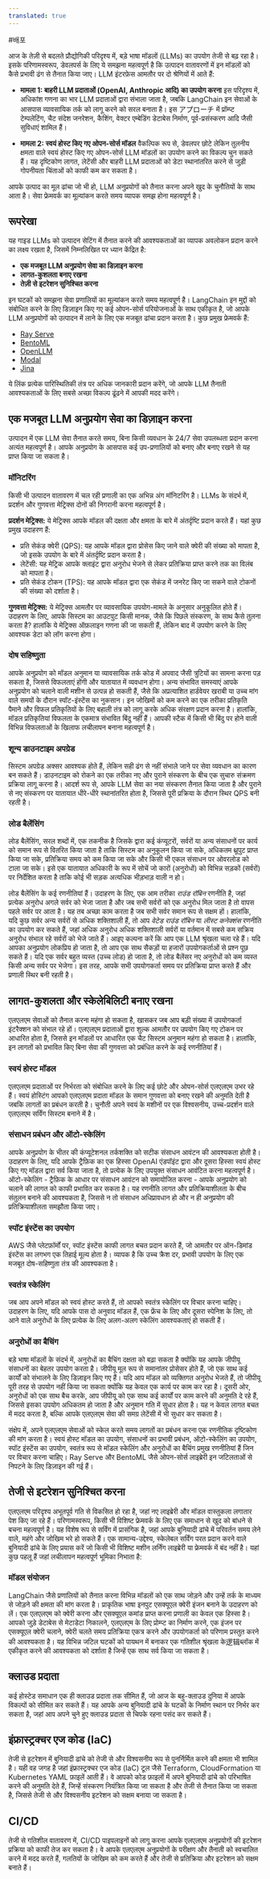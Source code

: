 ```yaml
---
translated: true
---
```


#배포

आज के तेज़ी से बदलते प्रौद्योगिकी परिदृश्य में, बड़े भाषा मॉडलों (LLMs) का उपयोग तेजी से बढ़ रहा है। इसके परिणामस्वरूप, डेवलपर्स के लिए ये समझना महत्वपूर्ण है कि उत्पादन वातावरणों में इन मॉडलों को कैसे प्रभावी ढंग से तैनात किया जाए। LLM इंटरफ़ेस आमतौर पर दो श्रेणियों में आते हैं:

- **मामला 1: बाहरी LLM प्रदाताओं (OpenAI, Anthropic आदि) का उपयोग करना**
    इस परिदृश्य में, अधिकांश गणना का भार LLM प्रदाताओं द्वारा संभाला जाता है, जबकि LangChain इन सेवाओं के आसपास व्यावसायिक तर्क को लागू करने को सरल बनाता है। इस アプローチ में प्रॉम्प्ट टेम्पलेटिंग, चैट संदेश जनरेशन, कैशिंग, वेक्टर एम्बेडिंग डेटाबेस निर्माण, पूर्व-प्रसंस्करण आदि जैसी सुविधाएं शामिल हैं।

- **मामला 2: स्वयं होस्ट किए गए ओपन-सोर्स मॉडल**
    वैकल्पिक रूप से, डेवलपर छोटे लेकिन तुलनीय क्षमता वाले स्वयं होस्ट किए गए ओपन-सोर्स LLM मॉडलों का उपयोग करने का विकल्प चुन सकते हैं। यह दृष्टिकोण लागत, लेटेंसी और बाहरी LLM प्रदाताओं को डेटा स्थानांतरित करने से जुड़ी गोपनीयता चिंताओं को काफी कम कर सकता है।

आपके उत्पाद का मूल ढांचा जो भी हो, LLM अनुप्रयोगों को तैनात करना अपने खुद के चुनौतियों के साथ आता है। सेवा फ्रेमवर्क का मूल्यांकन करते समय व्यापक समझ होना महत्वपूर्ण है।

## रूपरेखा

यह गाइड LLMs को उत्पादन सेटिंग में तैनात करने की आवश्यकताओं का व्यापक अवलोकन प्रदान करने का लक्ष्य रखता है, जिसमें निम्नलिखित पर ध्यान केंद्रित है:

- **एक मजबूत LLM अनुप्रयोग सेवा का डिज़ाइन करना**
- **लागत-कुशलता बनाए रखना**
- **तेज़ी से इटरेशन सुनिश्चित करना**

इन घटकों को समझना सेवा प्रणालियों का मूल्यांकन करते समय महत्वपूर्ण है। LangChain इन मुद्दों को संबोधित करने के लिए डिज़ाइन किए गए कई ओपन-सोर्स परियोजनाओं के साथ एकीकृत है, जो आपके LLM अनुप्रयोगों को उत्पादन में लाने के लिए एक मजबूत ढांचा प्रदान करता है। कुछ प्रमुख फ्रेमवर्क हैं:

- [Ray Serve](/docs/integrations/providers/ray_serve)
- [BentoML](https://github.com/bentoml/BentoML)
- [OpenLLM](/docs/integrations/providers/openllm)
- [Modal](/docs/integrations/providers/modal)
- [Jina](/docs/integrations/providers/jina)

ये लिंक प्रत्येक पारिस्थितिकी तंत्र पर अधिक जानकारी प्रदान करेंगे, जो आपके LLM तैनाती आवश्यकताओं के लिए सबसे अच्छा विकल्प ढूंढने में आपकी मदद करेंगे।

## एक मजबूत LLM अनुप्रयोग सेवा का डिज़ाइन करना

उत्पादन में एक LLM सेवा तैनात करते समय, बिना किसी व्यवधान के 24/7 सेवा उपलब्धता प्रदान करना अत्यंत महत्वपूर्ण है। आपके अनुप्रयोग के आसपास कई उप-प्रणालियों को बनाए और बनाए रखने से यह प्राप्त किया जा सकता है।

### मॉनिटरिंग

किसी भी उत्पादन वातावरण में चल रही प्रणाली का एक अभिन्न अंग मॉनिटरिंग है। LLMs के संदर्भ में, प्रदर्शन और गुणवत्ता मेट्रिक्स दोनों की निगरानी करना महत्वपूर्ण है।

**प्रदर्शन मेट्रिक्स:** ये मेट्रिक्स आपके मॉडल की दक्षता और क्षमता के बारे में अंतर्दृष्टि प्रदान करते हैं। यहां कुछ प्रमुख उदाहरण हैं:

- प्रति सेकंड क्वेरी (QPS): यह आपके मॉडल द्वारा प्रोसेस किए जाने वाले क्वेरी की संख्या को मापता है, जो इसके उपयोग के बारे में अंतर्दृष्टि प्रदान करता है।
- लेटेंसी: यह मेट्रिक आपके क्लाइंट द्वारा अनुरोध भेजने से लेकर प्रतिक्रिया प्राप्त करने तक का विलंब को मापता है।
- प्रति सेकंड टोकन (TPS): यह आपके मॉडल द्वारा एक सेकंड में जनरेट किए जा सकने वाले टोकनों की संख्या को दर्शाता है।

**गुणवत्ता मेट्रिक्स:** ये मेट्रिक्स आमतौर पर व्यावसायिक उपयोग-मामले के अनुसार अनुकूलित होते हैं। उदाहरण के लिए, आपके सिस्टम का आउटपुट किसी मानक, जैसे कि पिछले संस्करण, के साथ कैसे तुलना करता है? हालांकि ये मेट्रिक्स ऑफ़लाइन गणना की जा सकती हैं, लेकिन बाद में उपयोग करने के लिए आवश्यक डेटा को लॉग करना होगा।

### दोष सहिष्णुता

आपके अनुप्रयोग को मॉडल अनुमान या व्यावसायिक तर्क कोड में अपवाद जैसी त्रुटियों का सामना करना पड़ सकता है, जिससे विफलताएं होंगी और यातायात में व्यवधान होगा। अन्य संभावित समस्याएं आपके अनुप्रयोग को चलाने वाली मशीन से उत्पन्न हो सकती हैं, जैसे कि अप्रत्याशित हार्डवेयर खराबी या उच्च मांग वाले समयों के दौरान स्पॉट-इंस्टेंस का नुकसान। इन जोखिमों को कम करने का एक तरीका प्रतिकृति पैमाने और विफल प्रतिकृतियों के लिए बहाली तंत्र को लागू करके अधिक संरक्षण प्रदान करना है। हालांकि, मॉडल प्रतिकृतियां विफलता के एकमात्र संभावित बिंदु नहीं हैं। आपकी स्टैक में किसी भी बिंदु पर होने वाली विभिन्न विफलताओं के खिलाफ लचीलापन बनाना महत्वपूर्ण है।

### शून्य डाउनटाइम अपग्रेड

सिस्टम अपग्रेड अक्सर आवश्यक होते हैं, लेकिन सही ढंग से नहीं संभाले जाने पर सेवा व्यवधान का कारण बन सकते हैं। डाउनटाइम को रोकने का एक तरीका नए और पुराने संस्करण के बीच एक सुचारु संक्रमण प्रक्रिया लागू करना है। आदर्श रूप से, आपके LLM सेवा का नया संस्करण तैनात किया जाता है और पुराने से नए संस्करण पर यातायात धीरे-धीरे स्थानांतरित होता है, जिससे पूरी प्रक्रिया के दौरान स्थिर QPS बनी रहती है।

### लोड बैलेंसिंग

लोड बैलेंसिंग, सरल शब्दों में, एक तकनीक है जिसके द्वारा कई कंप्यूटरों, सर्वरों या अन्य संसाधनों पर कार्य को समान रूप से वितरित किया जाता है ताकि सिस्टम का अनुकूलन किया जा सके, अधिकतम थ्रूपुट प्राप्त किया जा सके, प्रतिक्रिया समय को कम किया जा सके और किसी भी एकल संसाधन पर ओवरलोड को टाला जा सके। इसे एक यातायात अधिकारी के रूप में सोचें जो कारों (अनुरोधों) को विभिन्न सड़कों (सर्वरों) पर निर्देशित करता है ताकि कोई भी सड़क अत्यधिक भीड़भाड़ वाली न हो।

लोड बैलेंसिंग के कई रणनीतियां हैं। उदाहरण के लिए, एक आम तरीका *राउंड रॉबिन* रणनीति है, जहां प्रत्येक अनुरोध अगले सर्वर को भेजा जाता है और जब सभी सर्वरों को एक अनुरोध मिल जाता है तो वापस पहले सर्वर पर आता है। यह तब अच्छा काम करता है जब सभी सर्वर समान रूप से सक्षम हों। हालांकि, यदि कुछ सर्वर अन्य सर्वरों से अधिक शक्तिशाली हैं, तो आप *वेटेड राउंड रॉबिन* या *लीस्ट कनेक्शंस* रणनीति का उपयोग कर सकते हैं, जहां अधिक अनुरोध अधिक शक्तिशाली सर्वरों या वर्तमान में सबसे कम सक्रिय अनुरोध संभाल रहे सर्वरों को भेजे जाते हैं। आइए कल्पना करें कि आप एक LLM श्रृंखला चला रहे हैं। यदि आपका अनुप्रयोग लोकप्रिय हो जाता है, तो आप एक साथ सैकड़ों या हजारों उपयोगकर्ताओं से प्रश्न पूछ सकते हैं। यदि एक सर्वर बहुत व्यस्त (उच्च लोड) हो जाता है, तो लोड बैलेंसर नए अनुरोधों को कम व्यस्त किसी अन्य सर्वर पर भेजेगा। इस तरह, आपके सभी उपयोगकर्ता समय पर प्रतिक्रिया प्राप्त करते हैं और प्रणाली स्थिर बनी रहती है।

## लागत-कुशलता और स्केलेबिलिटी बनाए रखना

एलएलएम सेवाओं को तैनात करना महंगा हो सकता है, खासकर जब आप बड़ी संख्या में उपयोगकर्ता इंटरैक्शन को संभाल रहे हों। एलएलएम प्रदाताओं द्वारा शुल्क आमतौर पर उपयोग किए गए टोकन पर आधारित होता है, जिससे इन मॉडलों पर आधारित एक चैट सिस्टम अनुमान महंगा हो सकता है। हालांकि, इन लागतों को प्रभावित किए बिना सेवा की गुणवत्ता को प्रबंधित करने के कई रणनीतियां हैं।

### स्वयं होस्ट मॉडल

एलएलएम प्रदाताओं पर निर्भरता को संबोधित करने के लिए कई छोटे और ओपन-सोर्स एलएलएम उभर रहे हैं। स्वयं होस्टिंग आपको एलएलएम प्रदाता मॉडल के समान गुणवत्ता को बनाए रखने की अनुमति देती है जबकि लागतों का प्रबंधन करती है। चुनौती अपने स्वयं के मशीनों पर एक विश्वसनीय, उच्च-प्रदर्शन वाले एलएलएम सर्विंग सिस्टम बनाने में है।

### संसाधन प्रबंधन और ऑटो-स्केलिंग

आपके अनुप्रयोग के भीतर की कंप्यूटेशनल तर्कशक्ति को सटीक संसाधन आवंटन की आवश्यकता होती है। उदाहरण के लिए, यदि आपके ट्रैफ़िक का एक हिस्सा OpenAI एंडपॉइंट द्वारा और दूसरा हिस्सा स्वयं होस्ट किए गए मॉडल द्वारा सर्व किया जाता है, तो प्रत्येक के लिए उपयुक्त संसाधन आवंटित करना महत्वपूर्ण है। ऑटो-स्केलिंग - ट्रैफ़िक के आधार पर संसाधन आवंटन को समायोजित करना - आपके अनुप्रयोग को चलाने की लागत को काफी प्रभावित कर सकता है। यह रणनीति लागत और प्रतिक्रियाशीलता के बीच संतुलन बनाने की आवश्यकता है, जिससे न तो संसाधन अधिप्रावधान हो और न ही अनुप्रयोग की प्रतिक्रियाशीलता समझौता किया जाए।

### स्पॉट इंस्टेंस का उपयोग

AWS जैसे प्लेटफ़ॉर्मों पर, स्पॉट इंस्टेंस काफी लागत बचत प्रदान करते हैं, जो आमतौर पर ऑन-डिमांड इंस्टेंस का लगभग एक तिहाई मूल्य होता है। व्यापक है कि उच्च क्रैश दर, प्रभावी उपयोग के लिए एक मजबूत दोष-सहिष्णुता तंत्र की आवश्यकता है।

### स्वतंत्र स्केलिंग

जब आप अपने मॉडल को स्वयं होस्ट करते हैं, तो आपको स्वतंत्र स्केलिंग पर विचार करना चाहिए। उदाहरण के लिए, यदि आपके पास दो अनुवाद मॉडल हैं, एक फ्रेंच के लिए और दूसरा स्पेनिश के लिए, तो आने वाले अनुरोधों के लिए प्रत्येक के लिए अलग-अलग स्केलिंग आवश्यकताएं हो सकती हैं।

### अनुरोधों का बैचिंग

बड़े भाषा मॉडलों के संदर्भ में, अनुरोधों का बैचिंग दक्षता को बढ़ा सकता है क्योंकि यह आपके जीपीयू संसाधनों का बेहतर उपयोग करता है। जीपीयू मूल रूप से समानांतर प्रोसेसर होते हैं, जो एक साथ कई कार्यों को संभालने के लिए डिज़ाइन किए गए हैं। यदि आप मॉडल को व्यक्तिगत अनुरोध भेजते हैं, तो जीपीयू पूरी तरह से उपयोग नहीं किया जा सकता क्योंकि यह केवल एक कार्य पर काम कर रहा है। दूसरी ओर, अनुरोधों को एक साथ बैच करके, आप जीपीयू को एक साथ कई कार्यों पर काम करने की अनुमति दे रहे हैं, जिससे इसका उपयोग अधिकतम हो जाता है और अनुमान गति में सुधार होता है। यह न केवल लागत बचत में मदद करता है, बल्कि आपके एलएलएम सेवा की समग्र लेटेंसी में भी सुधार कर सकता है।

संक्षेप में, अपने एलएलएम सेवाओं को स्केल करते समय लागतों का प्रबंधन करना एक रणनीतिक दृष्टिकोण की मांग करता है। स्वयं होस्ट मॉडल का उपयोग, संसाधनों का प्रभावी प्रबंधन, ऑटो-स्केलिंग का उपयोग, स्पॉट इंस्टेंस का उपयोग, स्वतंत्र रूप से मॉडल स्केलिंग और अनुरोधों का बैचिंग प्रमुख रणनीतियां हैं जिन पर विचार करना चाहिए। Ray Serve और BentoML जैसे ओपन-सोर्स लाइब्रेरी इन जटिलताओं से निपटने के लिए डिज़ाइन की गई हैं।

## तेजी से इटरेशन सुनिश्चित करना

एलएलएम परिदृश्य अभूतपूर्व गति से विकसित हो रहा है, जहां नए लाइब्रेरी और मॉडल वास्तुकला लगातार पेश किए जा रहे हैं। परिणामस्वरूप, किसी भी विशिष्ट फ्रेमवर्क के लिए एक समाधान से खुद को बांधने से बचना महत्वपूर्ण है। यह विशेष रूप से सर्विंग में प्रासंगिक है, जहां आपके बुनियादी ढांचे में परिवर्तन समय लेने वाले, महंगे और जोखिम भरे हो सकते हैं। एक सामान्य-उद्देश्य, स्केलेबल सर्विंग परत प्रदान करने वाले बुनियादी ढांचे के लिए प्रयास करें जो किसी भी विशिष्ट मशीन लर्निंग लाइब्रेरी या फ्रेमवर्क में बंद नहीं है। यहां कुछ पहलू हैं जहां लचीलापन महत्वपूर्ण भूमिका निभाता है:

### मॉडल संयोजन

LangChain जैसे प्रणालियों को तैनात करना विभिन्न मॉडलों को एक साथ जोड़ने और उन्हें तर्क के माध्यम से जोड़ने की क्षमता की मांग करता है। प्राकृतिक भाषा इनपुट एसक्यूएल क्वेरी इंजन बनाने के उदाहरण को लें। एक एलएलएम को क्वेरी करना और एसक्यूएल कमांड प्राप्त करना प्रणाली का केवल एक हिस्सा है। आपको जुड़े डेटाबेस से मेटाडेटा निकालने, एलएलएम के लिए प्रोम्प्ट का निर्माण करने, एक इंजन पर एसक्यूएल क्वेरी चलाने, क्वेरी चलते समय प्रतिक्रिया एकत्र करने और उपयोगकर्ता को परिणाम प्रस्तुत करने की आवश्यकता है। यह विभिन्न जटिल घटकों को पायथन में बनाकर एक गतिशील श्रृंखला के逻辑ब्लॉक में एकीकृत करने की आवश्यकता को दर्शाता है जिन्हें एक साथ सर्व किया जा सकता है।

## क्लाउड प्रदाता

कई होस्टेड समाधान एक ही क्लाउड प्रदाता तक सीमित हैं, जो आज के बहु-क्लाउड दुनिया में आपके विकल्पों को सीमित कर सकते हैं। यह आपके अन्य बुनियादी ढांचे के घटकों के निर्माण स्थान पर निर्भर कर सकता है, जहां आप अपने चुने हुए क्लाउड प्रदाता से चिपके रहना पसंद कर सकते हैं।

## इंफ्रास्ट्रक्चर एज कोड (IaC)

तेजी से इटरेशन में बुनियादी ढांचे को तेजी से और विश्वसनीय रूप से पुनर्निर्मित करने की क्षमता भी शामिल है। यही वह जगह है जहां इंफ्रास्ट्रक्चर एज कोड (IaC) टूल जैसे Terraform, CloudFormation या Kubernetes YAML फ़ाइलें आती हैं। वे आपको कोड फ़ाइलों में अपने बुनियादी ढांचे को परिभाषित करने की अनुमति देते हैं, जिन्हें संस्करण नियंत्रित किया जा सकता है और तेजी से तैनात किया जा सकता है, जिससे तेजी से और विश्वसनीय इटरेशन को सक्षम बनाया जा सकता है।

## CI/CD

तेजी से गतिशील वातावरण में, CI/CD पाइपलाइनों को लागू करना आपके एलएलएम अनुप्रयोगों की इटरेशन प्रक्रिया को काफी तेज कर सकता है। वे आपके एलएलएम अनुप्रयोगों के परीक्षण और तैनाती को स्वचालित करने में मदद करते हैं, गलतियों के जोखिम को कम करते हैं और तेजी से प्रतिक्रिया और इटरेशन को सक्षम बनाते हैं।
